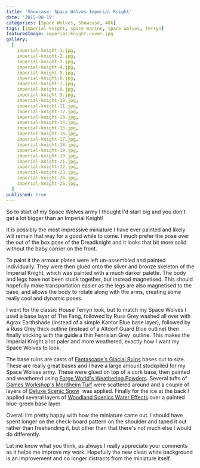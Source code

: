 ```yaml
---
title: 'Showcase: Space Wolves Imperial Knight'
date: '2015-08-19'
categories: [Space Wolves, Showcase, 40k]
tags: [imperial knight, space marine, space wolves, terryn]
featuredImage: imperial-knight-cover.jpg
gallery:
  [
    imperial-knight-1.jpg,
    imperial-knight-2.jpg,
    imperial-knight-3.jpg,
    imperial-knight-4.jpg,
    imperial-knight-5.jpg,
    imperial-knight-6.jpg,
    imperial-knight-7.jpg,
    imperial-knight-8.jpg,
    imperial-knight-9.jpg,
    imperial-knight-10.jpg,
    imperial-knight-11.jpg,
    imperial-knight-12.jpg,
    imperial-knight-13.jpg,
    imperial-knight-14.jpg,
    imperial-knight-15.jpg,
    imperial-knight-16.jpg,
    imperial-knight-17.jpg,
    imperial-knight-18.jpg,
    imperial-knight-19.jpg,
    imperial-knight-20.jpg,
    imperial-knight-21.jpg,
    imperial-knight-22.jpg,
    imperial-knight-23.jpg,
    imperial-knight-24.jpg,
    imperial-knight-25.jpg,
  ]
published: true
---
```


So to start of my Space Wolves army I thought I'd start big and you don't get a lot bigger than an Imperial Knight!

It is possibly the most impressive miniature I have ever painted and likely will remain that way for a good while to
come. I much prefer the pose over the out of the box pose of the Dreadknight and it looks that bit more solid without
the baby carrier on the front.

To paint it the armour plates were left un-assembled and painted individually. They were then glued onto the silver
and bronze skeleton of the Imperial Knight, which was painted with a much darker palette. The body and legs have not
been stuck together, but instead magnetised. This should hopefully make transportation easier as the legs are also
magnetised to the base, and allows the body to rotate along with the arms, creating some really cool and dynamic poses.

I went for the classic House Terryn look, but to match my Space Wolves I used a base layer of The Fang, followed by
Russ Grey washed all over with Agrax Earthshade (instead of a simple Kantor Blue base layer), followed by a Russ Grey
thick outline (instead of a Altdorf Guard Blue outline) then finally sticking with the guide a thin Fenrisian Grey 
outline. This makes the Imperial Knight a lot paler and more weathered, exactly how I want my Space Wolves to look.

The base ruins are casts of [Fantascape's Glacial Ruins](http://www.fantascape.co.uk/119-glacial-ruins) bases cut
to size. These are really great bases and I have a large amount stockpiled for my Space Wolves army. These were
glued on top of a cork base, then painted and weathered using
[Forge World's Weathering Powders](http://www.forgeworld.co.uk/en-GB/Weathering-Powders-Set-1). Several tufts of
[Games Workshop's Mordheim Turf](http://www.games-workshop.com/en-EU/Mordheim-Turf) were scattered around and a
couple of layers of [Deluxe Scenic Snow](http://www.amazon.co.uk/DLXBD029-Deluxe-Materials-Scenic-Snow/dp/B00AMB7398/) 
was applied. Finally for the ice at the back I applied several layers of
[Woodland Scenics Water Effects](http://www.hobbycraft.co.uk/woodland-scenics-water-effects/574635-1000) over a
painted blue-green base layer.

Overall I'm pretty happy with how the miniature came out. I should have spent longer on the check-board pattern on
the shoulder and taped it out rather than freehanding it, but other than that there's not much else I would do
differently.

Let me know what you think, as always I really appreciate your comments as it helps me improve my work. Hopefully
the new clean white background is an improvement and no longer distracts from the miniature itself.
